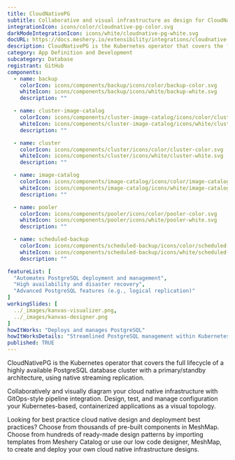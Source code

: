 ---
title: CloudNativePG
subtitle: Collaborative and visual infrastructure as design for CloudNativePG
integrationIcon: icons/color/cloudnative-pg-color.svg
darkModeIntegrationIcon: icons/white/cloudnative-pg-white.svg
docURL: https://docs.meshery.io/extensibility/integrations/cloudnative-pg
description: CloudNativePG is the Kubernetes operator that covers the full lifecycle of a highly available PostgreSQL database cluster with a primary/standby architecture, using native streaming replication.
category: App Definition and Development
subcategory: Database
registrant: GitHub
components:
  - name: backup
    colorIcon: icons/components/backup/icons/color/backup-color.svg
    whiteIcon: icons/components/backup/icons/white/backup-white.svg
    description: ""

  - name: cluster-image-catalog
    colorIcon: icons/components/cluster-image-catalog/icons/color/cluster-image-catalog-color.svg
    whiteIcon: icons/components/cluster-image-catalog/icons/white/cluster-image-catalog-white.svg
    description: ""

  - name: cluster
    colorIcon: icons/components/cluster/icons/color/cluster-color.svg
    whiteIcon: icons/components/cluster/icons/white/cluster-white.svg
    description: ""

  - name: image-catalog
    colorIcon: icons/components/image-catalog/icons/color/image-catalog-color.svg
    whiteIcon: icons/components/image-catalog/icons/white/image-catalog-white.svg
    description: ""

  - name: pooler
    colorIcon: icons/components/pooler/icons/color/pooler-color.svg
    whiteIcon: icons/components/pooler/icons/white/pooler-white.svg
    description: ""

  - name: scheduled-backup
    colorIcon: icons/components/scheduled-backup/icons/color/scheduled-backup-color.svg
    whiteIcon: icons/components/scheduled-backup/icons/white/scheduled-backup-white.svg
    description: ""

featureList: [
  "Automates PostgreSQL deployment and management",
  "High availability and disaster recovery",
  "Advanced PostgreSQL features (e.g., logical replication)"
]
workingSlides: [
  ../_images/kanvas-visualizer.png,
  ../_images/kanvas-designer.png
]
howItWorks: "Deploys and manages PostgreSQL"
howItWorksDetails: "Streamlined PostgreSQL management within Kubernetes"
published: TRUE
---
<p>
CloudNativePG is the Kubernetes operator that covers the full lifecycle of a highly available PostgreSQL database cluster with a primary/standby architecture, using native streaming replication.
</p>
<p>
    Collaboratively and visually diagram your cloud native infrastructure with GitOps-style pipeline integration. Design, test, and manage configuration your Kubernetes-based, containerized applications as a visual topology.
</p>
<p>
    Looking for best practice cloud native design and deployment best practices? Choose from thousands of pre-built components in MeshMap. Choose from hundreds of ready-made design patterns by importing templates from Meshery Catalog or use our low code designer, MeshMap, to create and deploy your own cloud native infrastructure designs.
</p>
